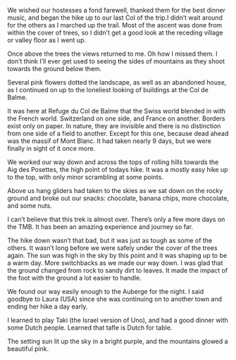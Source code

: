 We wished our hostesses a fond farewell, thanked them for the best dinner
music, and began the hike up to our last Col of the trip.I didn’t wait around
for the others as I marched up the trail. Most of the ascent was done from
within the cover of trees, so I didn’t get a good look at the receding village
or valley floor as I went up.

Once above the trees the views returned to me. Oh how I missed them. I don’t
think I’ll ever get used to seeing the sides of mountains as they shoot towards
the ground below them.

Several pink flowers dotted the landscape, as well as an abandoned house, as I
continued on up to the loneliest looking of buildings at the Col de Balme.

It was here at Refuge du Col de Balme that the Swiss world blended in with the
French world. Switzerland on one side, and France on another. Borders exist
only on paper. In nature, they are invisible and there is no distinction from
one side of a field to another. Except for this one, because dead ahead was the
massif of Mont Blanc. It had taken nearly 9 days, but we were finally in sight
of it once more.

We worked our way down and across the tops of rolling hills towards the Aig des
Posettes, the high point of todays hike. It was a mostly easy hike up to the
top, with only minor scrambling at some points.

Above us hang gliders had taken to the skies as we sat down on the rocky ground
and broke out our snacks: chocolate, banana chips, more chocolate, and some
nuts.

I can’t believe that this trek is almost over. There’s only a few more days on
the TMB. It has been an amazing experience and journey so far.

The hike down wasn’t that bad, but it was just as tough as some of the others.
It wasn’t long before we were safely under the cover of the trees again. The
sun was high in the sky by this point and it was shaping up to be a warm day.
More switchbacks as we made our way down. I was glad that the ground changed
from rock to sandy dirt to leaves. It made the impact of the foot with the
ground a lot easier to handle.

We found our way easily enough to the Auberge for the night. I said goodbye to
Laura (USA) since she was continuing on to another town and ending her hike a
day early.

I learned to play Taki (the Israel version of Uno), and had a good dinner with
some Dutch people. Learned that tafle is Dutch for table.

The setting sun lit up the sky in a bright purple, and the mountains glowed a
beautiful pink.
